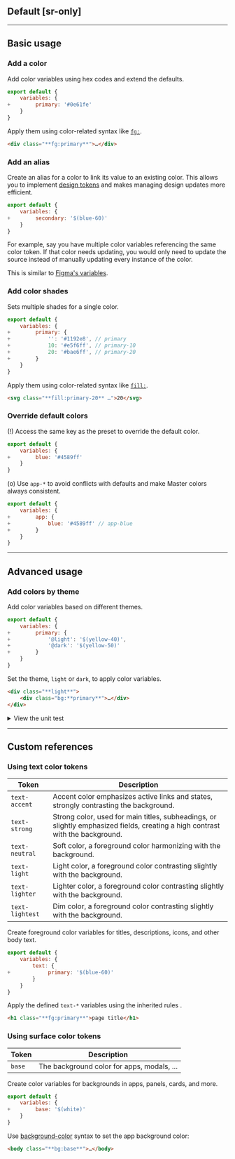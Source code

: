 ## Default [sr-only]
<Default />

---

## Basic usage
### Add a color
Add color variables using hex codes and extend the defaults.
```js name=master.css.js
export default {
    variables: {
+        primary: '#0e61fe'
    }
}
```
Apply them using color-related syntax like [`fg:`](/docs/color).
```html
<div class="**fg:primary**">…</div>
```

### Add an alias
Create an alias for a color to link its value to an existing color. This allows you to implement [design tokens](/docs/design-tokens) and makes managing design updates more efficient.
```js name=master.css.js
export default {
    variables: {
+        secondary: '$(blue-60)'
    }
}
```
For example, say you have multiple color variables referencing the same color token. If that color needs updating, you would only need to update the source instead of manually updating every instance of the color.

This is similar to [Figma's variables](https://help.figma.com/hc/en-us/articles/15145852043927-Create-and-manage-variables).

### Add color shades
Sets multiple shades for a single color.
```js name=master.css.js
export default {
    variables: {
+        primary: {
+            '': '#1192e8', // primary
+            10: '#e5f6ff', // primary-10
+            20: '#bae6ff', // primary-20
+        }
    }
}
```
Apply them using color-related syntax like [`fill:`](/docs/fill).
```html
<svg class="**fill:primary-20** …">20</svg>
```

### Override default colors
(!) Access the same key as the preset to override the default color.
```js name=master.css.js
export default {
    variables: {
+        blue: '#4589ff'
    }
}
```
(o) Use `app-*` to avoid conflicts with defaults and make Master colors always consistent.
```js name=master.css.js
export default {
    variables: {
+        app: {
+            blue: '#4589ff' // app-blue
+        }
    }
}
```

---

## Advanced usage
### Add colors by theme
Add color variables based on different themes.
```js name=master.css.js
export default {
    variables: {
+        primary: {
+            '@light': '$(yellow-40)',
+            '@dark': '$(yellow-50)'
+        }
    }
}
```
Set the theme, `light` or `dark`, to apply color variables.
```html
<div class="**light**">
    <div class="bg:**primary**">…</div>
</div>
```

<details>
    <summary>View the unit test</summary>
    <div>
        <Code lang="ts">
            {require('!!raw-loader!../../../../../../packages/css/tests/docs/add-colors-by-theme.test.ts').default}
        </Code>
    </div>
</details>

---

## Custom references
### Using text color tokens
| Token             | Description                                                                                                                       |
|-------------------|-----------------------------------------------------------------------------------------------------------------------------------|
| `text-accent`     | Accent color emphasizes active links and states, strongly contrasting the background.                                             |
| `text-strong`     | Strong color, used for main titles, subheadings, or slightly emphasized fields, creating a high contrast with the background.     |
| `text-neutral`    | Soft color, a foreground color harmonizing with the background.                                                                   |
| `text-light`      | Light color, a foreground color contrasting slightly with the background.                                                         |
| `text-lighter`    | Lighter color, a foreground color contrasting slightly with the background.                                                       |
| `text-lightest`   | Dim color, a foreground color contrasting slightly with the background.                                                           |

Create foreground color variables for titles, descriptions, icons, and other body text.
```js name=master.css.js
export default {
    variables: {
        text: {
+            primary: '$(blue-60)'
        }
    }
}
```
Apply the defined `text-*` variables using the inherited rules <TextHeirs />.
```html
<h1 class="**fg:primary**">page title</h1>
```

### Using surface color tokens
| Token             | Description                                                                                                                       |
|-------------------|-----------------------------------------------------------------------------------------------------------------------------------|
| `base`            | The background color for apps, modals, ...                                                                                        |

Create color variables for backgrounds in apps, panels, cards, and more.
```js name=master.css.js
export default {
    variables: {
+        base: '$(white)'
    }
}
```
Use [background-color](/docs/background-color) syntax to set the app background color:
```html
<body class="**bg:base**">…</body>
```
